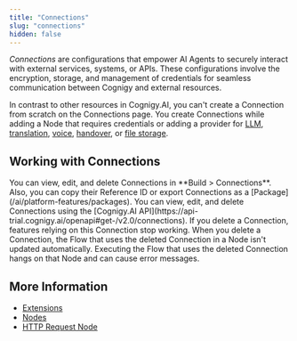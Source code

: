 ```yaml
---
title: "Connections"
slug: "connections"
hidden: false
---
```


_Connections_ are configurations that empower AI Agents to securely interact with external services, systems, or APIs. These configurations involve the encryption, storage, and management of credentials for seamless communication between Cognigy and external resources.

In contrast to other resources in Cognigy.AI, you can't create a Connection from scratch on the Connections page. You create Connections while adding a Node that requires credentials or adding a provider for [LLM](/ai/agents/develop/gen-ai-and-llms/providers/all-providers), [translation](/ai/platform-features/translation-and-localization/auto-translation), [voice](/ai/agents/test/voice-preview), [handover](/ai/escalate/handovers), or [file storage](/ai/agents/deploy/endpoints/file-storage).

## Working with Connections

<Tabs>
  <Tab title="GUI">
        You can view, edit, and delete Connections in **Build > Connections**. Also, you can copy their Reference ID or export Connections as a [Package](/ai/platform-features/packages).
  </Tab>
  <Tab title="API">
        You can view, edit, and delete Connections using the [Cognigy.AI API](https://api-trial.cognigy.ai/openapi#get-/v2.0/connections).
  </Tab>
</Tabs>
<Warning>
  If you delete a Connection, features relying on this Connection stop working. When you delete a Connection, the Flow that uses the deleted Connection in a Node isn't updated automatically. Executing the Flow that uses the deleted Connection hangs on that Node and can cause error messages.
</Warning>

## More Information

- [Extensions](/ai/for-developers/extensions)
- [Nodes](/ai/agents/develop/nodes/overview)
- [HTTP Request Node](/ai/agents/develop/node-reference/service/http-request)